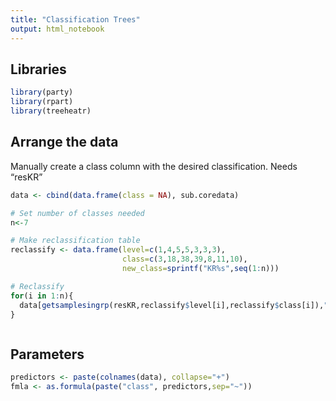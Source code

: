 ```yaml
---
title: "Classification Trees"
output: html_notebook
---
```

## Libraries
```r
library(party)
library(rpart)
library(treeheatr)
```

## Arrange the data
Manually create a class column with the desired classification. Needs "resKR"
```r
data <- cbind(data.frame(class = NA), sub.coredata)

# Set number of classes needed
n<-7

# Make reclassification table
reclassify <- data.frame(level=c(1,4,5,5,3,3,3),
                         class=c(3,18,38,39,8,11,10),
                         new_class=sprintf("KR%s",seq(1:n)))

# Reclassify
for(i in 1:n){
  data[getsamplesingrp(resKR,reclassify$level[i],reclassify$class[i]),"class"]<-as.character(reclassify$new_class[i])
}



```

## Parameters
```r

predictors <- paste(colnames(data), collapse="+")
fmla <- as.formula(paste("class", predictors,sep="~"))


```
